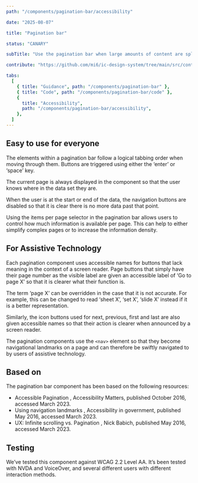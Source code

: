 ```yaml
---
path: "/components/pagination-bar/accessibility"

date: "2025-08-07"

title: "Pagination bar"

status: "CANARY"

subTitle: "Use the pagination bar when large amounts of content are split across multiple pages and various pagination options are required."

contribute: "https://github.com/mi6/ic-design-system/tree/main/src/content/structured/components/pagination-bar"

tabs:
  [
    { title: "Guidance", path: "/components/pagination-bar" },
    { title: "Code", path: "/components/pagination-bar/code" },
    {
      title: "Accessibility",
      path: "/components/pagination-bar/accessibility",
    },
  ]
---
```


## Easy to use for everyone

The elements within a pagination bar follow a logical tabbing order when moving through them. Buttons are triggered using either the ‘enter’ or ‘space’ key.

The current page is always displayed in the component so that the user knows where in the data set they are.

When the user is at the start or end of the data, the navigation buttons are disabled so that it is clear there is no more data past that point.

Using the items per page selector in the pagination bar allows users to control how much information is available per page. This can help to either simplify complex pages or to increase the information density.

## For Assistive Technology

Each pagination component uses accessible names for buttons that lack meaning in the context of a screen reader. Page buttons that simply have their page number as the visible label are given an accessible label of ‘Go to page X’ so that it is clearer what their function is.

The term ‘page X’ can be overridden in the case that it is not accurate. For example, this can be changed to read ‘sheet X’, ‘set X’, ‘slide X’ instead if it is a better representation.

Similarly, the icon buttons used for next, previous, first and last are also given accessible names so that their action is clearer when announced by a screen reader.

The pagination components use the `<nav>` element so that they become navigational landmarks on a page and can therefore be swiftly navigated to by users of assistive technology.

## Based on

The pagination bar component has been based on the following resources:

<ul>
  <li>
    <ic-link
      target="_blank"
      href="https://www.a11ymatters.com/pattern/pagination/"
      rel="noreferrer noopener nofollow"
    >
      Accessible Pagination
    </ic-link>
    , Accessibility Matters, published October 2016, accessed March 2023.
  </li>
  <li>
    <ic-link
      target="_blank"
      href="https://accessibility.blog.gov.uk/2016/05/27/using-navigation-landmarks/"
      rel="noreferrer noopener nofollow"
    >
      Using navigation landmarks
    </ic-link>
    , Accessibility in government, published May 2016, accessed March 2023.
  </li>
  <li>
    <ic-link
      target="_blank"
      href="https://uxplanet.org/ux-infinite-scrolling-vs-pagination-1030d29376f1"
      rel="noreferrer noopener nofollow"
    >
      UX: Infinite scrolling vs. Pagination
    </ic-link>
    , Nick Babich, published May 2016, accessed March 2023.
  </li>
</ul>

## Testing

We’ve tested this component against WCAG 2.2 Level AA. It’s been tested with NVDA and VoiceOver, and several different users with different interaction methods.
